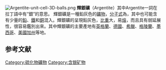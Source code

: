[[File:Argentite-unit-cell-3D-balls.png|thumb]]
'''輝銀礦'''（Argentite）其中Argentite一詞在拉丁語中有“銀”的意思。 輝銀礦是一種鉛灰色的[[礦物|礦物]]，[[分子式|分子式]]為{{AnyLink|硫化銀|Ag<sub>2</sub>S|一硫化二銀}}，其中也可能含有少量的[[鉛|鉛]]、[[鐵|鐵]]和[[銅|銅]]混入。輝銀礦的呈現鉛灰色，[[比重|比重]]大，易[[熔化|熔]]，而且具有弱延展性，很容易鑑別出來。其中輝銀礦的主要產地有[[英格蘭|英格蘭]]、[[德國|德國]]、[[希臘|希臘]]、[[格陵蘭|格陵蘭]]、[[墨西哥|墨西哥]]、[[美國|美國]][[加州|加州]]等地。

==参考文献==
<div class="references-small">
<references />
{{cite web|url=http://www.chinabaike.com/z/yj/540953.html|title=辉银矿|author=中国百科网|date=2011-03-16|access-date=2015-09-01|archive-url=https://web.archive.org/web/20150923202945/http://www.chinabaike.com/z/yj/540953.html|archive-date=2015-09-23|dead-url=yes}}
</div>
{{礦物小作品}}


[[Category:硫化物礦物|Category:硫化物礦物]]
[[Category:含银矿物|Category:含银矿物]]